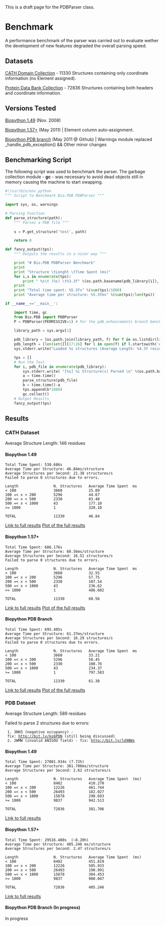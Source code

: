 This is a draft page for the PDBParser class.

= Benchmark =

A performance benchmark of the parser was carried out to evaluate wether the development of new features degraded the overall parsing speed. 

== Datasets ==

[http://release.cathdb.info/v3.4.0/CathDomainList CATH Domain Collection] - 11330 Structures containing only coordinate information (no Element assigned).

[ftp://ftp.wwpdb.org/pub/pdb/data/structures/divided/pdb/ Protein Data Bank Collection] - 72836 Structures containing both headers and coordinate information.

== Versions Tested ==

[http://biopython.org/DIST/biopython-1.49.zip Biopython 1.49]  (Nov. 2008)

[https://github.com/biopython/biopython Biopython 1.57+] (May 2011) | Element column auto-assignment.

[https://github.com/JoaoRodrigues/biopython/tree/pdb_enhancements Biopython PDB branch] (May 2011 @ Github) | Warnings module replaced _handle_pdb_exception() && Other minor changes

== Benchmarking Script ==

The following script was used to benchmark the parser. The garbage collection module - <b>gc</b> - was necessary to avoid dead objects still in memory causing the machine to start swapping.

<source lang=Python>
#!/usr/bin/env python
""" Script to Benchmark Bio.PDB PDBParser """

import sys, os, warnings

# Parsing Function
def parse_structure(path):
    """ Parses a PDB file """
    
    s = P.get_structure('test', path)

    return 0

def fancy_output(tps):
    """ Outputs the results in a nicer way """

    print "# Bio.PDB PDBParser Benchmark"
    print
    print "Structure \tLenght \tTime Spent (ms)"
    for i,s in enumerate(tps):
        print " %s\t (%s) \t%3.3f" %(os.path.basename(pdb_library[i]), pdb_length[i], s)
    print 
    print "Total time spent: %5.3fs" %(sum(tps)/1000)
    print "Average time per structure: %5.3fms" %(sum(tps)/len(tps))

if __name__=='__main__':

    import time, gc
    from Bio.PDB import PDBParser
    P = PDBParser(PERMISSIVE=1) # For the pdb_enhancements branch benchmarking, PERMISSIVE was set to 2 (silence warnings).
   
    library_path = sys.argv[1]

    pdb_library = [os.path.join(library_path, f) for f in os.listdir(library_path)]
    pdb_length = [len(set([l[17:26] for l in open(f) if l.startswith('ATOM')])) for f in pdb_library] # Unique counting of residues
    sys.stderr.write("Loaded %s structures (Average Length: %4.3f residues)\n" %(len(pdb_length), (sum(pdb_length)/float(len(pdb_length)))))

    tps = []
    # Run the Test
    for i, pdb_file in enumerate(pdb_library):    
        sys.stderr.write( "[%s] %i Structure(s) Parsed \n" %(os.path.basename(pdb_file), i+1) )
        a = time.time()
        parse_structure(pdb_file)
        b = time.time()-a
        tps.append(b*1000)
        gc.collect()
    # Output Results
    fancy_output(tps)
</source>

== Results ==

=== CATH Dataset ===

Average Structure Length: 146 residues

==== Biopython 1.49 ====


 Total Time Spent: 530.686s
 Average Time per Structure: 46.84ms/structure
 Average Structures per Second: 21.38 structures/s
 Failed to parse 0 structures due to errors.

 Length                N. Structures   Average Time Spent  ms
 < 100                 3660            25.09
 100 =< x < 200        5296            44.67
 200 =< x < 500        2330            83.40
 500 =< x < 1000       43              177.10
 >= 1000               1               320.10

 TOTAL                 11330           46.84

[http://nmr.chem.uu.nl/~joao/f/benchmark_CATH-biopython_149.time Link to full results]
[http://nmr.chem.uu.nl/~joao/f/benchmark_CATH-biopython_149.png Plot of the full results]

==== Biopython 1.57+ ====


 Total Time Spent: 686.176s
 Average Time per Structure: 60.56ms/structure
 Average Structures per Second: 16.51 structures/s
 Failed to parse 0 structures due to errors.

 Length                N. Structures   Average Time Spent  ms
 < 100                 3660            32.55
 100 =< x < 200        5296            57.75
 200 =< x < 500        2330            107.54
 500 =< x < 1000       43              236.62
 >= 1000               1               486.602

 TOTAL                 11330           60.56

[http://nmr.chem.uu.nl/~joao/f/benchmark_CATH-biopython_current.time Link to full results]
[http://nmr.chem.uu.nl/~joao/f/benchmark_CATH-biopython_current.png Plot of the full results]

==== Biopython PDB Branch ====


 Total Time Spent: 695.405s
 Average Time per Structure: 61.37ms/structure
 Average Structures per Second: 16.29 structures/s
 Failed to parse 0 structures due to errors.

 Length                N. Structures   Average Time Spent  ms
 < 100                 3660            33.21
 100 =< x < 200        5296            58.45
 200 =< x < 500        2330            108.76
 500 =< x < 1000       43              234.37
 >= 1000               1               797.583

 TOTAL                 11330           61.38

[http://nmr.chem.uu.nl/~joao/f/benchmark_CATH-biopython_pdb_enhancements.time Link to full results]
[http://nmr.chem.uu.nl/~joao/f/benchmark_CATH-biopython_pdb_enhancements.png Plot of the full results]

=== PDB Dataset ===

Average Structure Length: 589 residues

Failed to parse 2 structures due to errors:
  1. 3NH3 (negative occupancy) - fix: http://bit.ly/ks6PDN (still being discussed)
  2. 2WMW (invalid ANISOU field) - fix: http://bit.ly/ld9BWs

==== Biopython 1.49 ====

 Total Time Spent: 27801.934s (7.72h)
 Average Time per Structure: 381.706ms/structure
 Average Structures per Second: 2.62 structures/s

 Length                N. Structures   Average Time Spent  (ms)
 < 100                 8402            410.270
 100 =< x < 200        12226           461.744
 200 =< x < 500        26493           182.027
 500 =< x < 1000       15878           290.693
 >= 1000               9837            942.513

 TOTAL                 72836           381.706

[http://nmr.chem.uu.nl/~joao/f/benchmark_PDB-biopython_1.49.time Link to full results]

==== Biopython 1.57+ ====

 Total Time Spent: 29516.480s  (~8.20h)
 Average Time per Structure: 405.246 ms/structure
 Average Structures per Second: 2.47 structures/s

 Length                N. Structures   Average Time Spent  (ms)
 < 100                 8402            451.819
 100 =< x < 200        12226           505.933
 200 =< x < 500        26493           190.991
 500 =< x < 1000       15878           304.453
 >= 1000               9837            980.047

 TOTAL                 72836           405.246

[http://nmr.chem.uu.nl/~joao/f/benchmark_PDB-biopython_1.57.time Link to full results]

==== Biopython PDB Branch (In progress) ====

In progress